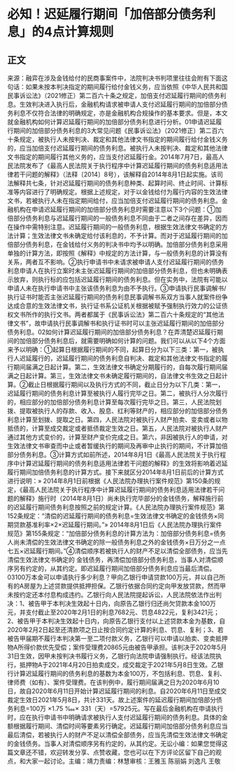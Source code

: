 # 必知！迟延履行期间「加倍部分债务利息」的4点计算规则
## 正文
来源：融弈在涉及金钱给付的民商事案件中，法院判决书判项里往往会附有下面这句话：如果未按本判决指定的期间履行给付金钱义务，应当依照《中华人民共和国民事诉讼法》（2021修正）第二百六十条之规定，加倍支付迟延履行期间的债务利息。生效判决进入执行后，金融机构请求被申请人支付迟延履行期间的加倍部分债务利息不仅符合法律的明确规定，亦是金融机构合规操作的基本要求。但是，本文就金融机构如何计算迟延履行期间的加倍部分债务利息进行分析。01申请迟延履行期间的加倍部分债务利息的3大常见问题《民事诉讼法》（2021修正）第二百六十条规定，被执行人未按判决、裁定和其他法律文书指定的期间履行给付金钱义务的，应当加倍支付迟延履行期间的债务利息。被执行人未按判决、裁定和其他法律文书指定的期间履行其他义务的，应当支付迟延履行金。2014年7月7日，最高人民法院发布了《最高人民法院关于执行程序中计算迟延履行期间的债务利息适用法律若干问题的解释》（法释〔2014〕8号），该解释自2014年8月1日起实施。该司法解释共七条，针对迟延履行期间的债务利息种类、起算时间、终止时间、计算标准等内容进行了明确规定。根据上述规定，对于以金钱给付为履行内容的生效法律文书，若被执行人未在指定期间给付，应当加倍支付迟延履行期间的债务利息。金融机构在申请迟延履行期间的加倍部分债务利息时需要注意以下3个问题：①加倍部分债务利息与迟延履行期间的一般债务利息不同由于二者之间存在差异，因而在操作中需特别注意。迟延履行期间的一般债务利息，根据生效法律文书确定的方法计算；生效法律文书未确定给付该利息的，不予计算。而对于迟延履行期间的加倍部分债务利息，在金钱给付义务的判决书中均予以明确。加倍部分债务利息采用单独的计算方法，即按照《解释》中规定的方法计算，与一般债务利息的计算没有关系，两者互不影响。②执行申请书中未请求被申请人支付迟延履行期间的债务利息申请人在执行立案时未主张迟延履行期间的加倍部分债务利息，但也未明确表示放弃，则执行标的应包括迟延履行期间的债务利息。但在实务中，法院有可能以申请人未在执行申请书中主张该债务利息为由不予执行。③申请执行民事调解书/执行证书时能否主张迟延履行期间的债务利息民事调解书系双方当事人就案件纷争达成合意的生效法律文书，执行证书系公证机关根据被赋予强制执行效力的公证债权文书所作的执行文书。两者都属于《民事诉讼法》第二百六十条规定的“其他法律文书”，故申请执行民事调解书和执行证书时可以主张迟延履行期间的加倍部分债务利息。02如何计算迟延履行期间的加倍部分债务利息？在弄清楚迟延履行期间的加倍部分债务利息后，就需要明确如何计算的问题。我们可以从以下4个方面来予以明确：①起算日根据履行期间的不同，起算日分为以下三类：第一，被执行人迟延履行的，迟延履行期间的债务利息自判决、裁定和其他法律文书指定的履行期间届满之日起计算。第二，生效法律文书确定分期履行的，自每次履行期间届满之日起计算。第三，生效法律文书未确定履行期间的，自法律文书生效之日起计算。②截止日根据履行期间以及执行方式的不同，截止日分为以下几类：第一，迟延履行期间的债务利息计算至被执行人履行完毕之日。第二，被执行人分次履行的，相应部分的加倍部分债务利息计算至每次履行完毕之日。第三，人民法院划拨、提取被执行人的存款、收入、股息、红利等财产的，相应部分的加倍部分债务利息计算至划拨、提取之日。第四，人民法院对被执行人财产拍卖、变卖或者以物抵债的，计算至成交裁定或者抵债裁定生效之日。第五，人民法院对被执行人财产通过其他方式变价的，计算至财产变价完成之日。第六，非因被执行人的申请，对生效法律文书审查而中止或者暂缓执行的期间及再审中止执行的期间，不计算加倍部分债务利息。③计算方式如前所述，2014年8月1日《最高人民法院关于执行程序中计算迟延履行期间的债务利息适用法律若干问题的解释》的生效将影响着迟延履行期间加倍债务利息的计算方式。接下来就区分2014年8月1日前后的计算方式进行说明：» 2014年8月1日前根据《人民法院办理执行案件规范》第150条的规定，《最高人民法院关于执行程序中计算迟延履行期间的债务利息适用法律若干问题的解释》施行时（2014年8月1日）尚未执行完毕部分的金钱债务，解释施行前的迟延履行期间债务利息按照之前的规定计算。《人民法院办理执行案件规范》第152条规定：“清偿的迟延履行期间的债务利息=生效法律文书确定的金钱债务×同期贷款基准利率×2×迟延履行期间。”» 2014年8月1日后《人民法院办理执行案件规范》第155条规定：“加倍部分债务利息的计算方法为：加倍部分债务利息=债务人尚未清偿的生效法律文书确定的除一般债务利息之外的金钱债务×日万分之一点七五×迟延履行期间。”④清偿顺序若被执行人的财产不足以清偿全部债务，应当先清偿生效法律文书确定的 金钱债务，再清偿加倍部分债务利息，当事人对清偿顺序另有约定的，从其约定。即迟延履行期间加倍部分债务利息应当最后清偿。03100万本金可以申请执行多少利息？甲向乙银行申请贷款100万元，并以自己所有的A房屋为上述贷款提供抵押担保。乙银行依据合同约定向甲发放贷款，然而甲未按约定还本付息构成违约。乙银行向人民法院提起诉讼，人民法院依法作出判决：1、被告甲于本判决生效起十日内，向原告乙银行归还尚欠贷款本金100万元，并支付截止至2020年2月1日的利息7682元、罚息4822元，复利3421元；2、被告甲于本判决生效起十日内，向原告乙银行支付以上述贷款本金为基数，自2020年2月2日起至还清款项之日止按合同约定计算的利息、罚息、复利；3、若被告甲届期不履行本判决第一至二项付款义务，乙银行可以申请以拍卖、变卖抵押物A所得价款优先受偿；案件受理费20865元由被告甲承担。该判决于2020年5月31日生效，因甲未按判决书履行义务，乙银行向法院申请强制执行。经该法院执行，抵押物A于2021年4月20日拍卖成交，成交裁定于2021年5月8日生效。乙银行计算迟延履行期间的债务利息的基数为本金100万，不包括利息、罚息、复利、律师费（如有）、案件受理费。在该判例中，履行期间届满之日为2020年6月10日，故自2020年6月11日开始计算迟延履行期间的利息。自2020年6月11日至成交裁定生效日2021年5月8日，共计331天。故上述案件的延迟履行期间加倍部分债务利息=100万 ×1.75 ‱× 331（天）=57925元。写在最后金融机构在申请执行时，应在执行申请书中明确请求被执行人支付迟延履行期间的债务利息。具体的金额根据履行期间、清偿时间等要素另行确定。迟延履行期间加倍部分债务利息应当最后清偿，若被执行人的财产不足以清偿全部债务，应当先清偿生效法律文书确定的金钱债务。当事人对清偿顺序另有约定的，从其约定。无讼小编：如果您觉得这篇文章还不错，欢迎转发分享、点赞收藏，您也可以在下方评论区留下自己的观点，和大家一起讨论。主编：靖力责编：林慧审核：王雅玉 陈丽娟 刘逸凡 王敬